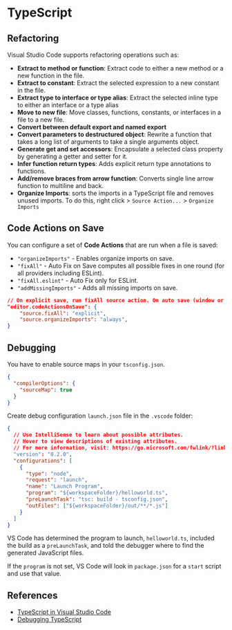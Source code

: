 # TypeScript

## Refactoring

Visual Studio Code supports refactoring operations such as:
- **Extract to method or function**: Extract code to either a new method or a new function in the file.
- **Extract to constant**: Extract the selected expression to a new constant in the file.
- **Extract type to interface or type alias**: Extract the selected inline type to either an interface or a type alias
- **Move to new file**: Move classes, functions, constants, or interfaces in a file to a new file. 
- **Convert between default export and named export**
- **Convert parameters to destructured object**: Rewrite a function that takes a long list of arguments to take a single arguments object.
- **Generate get and set accessors**: Encapsulate a selected class property by generating a getter and setter for it.
- **Infer function return types**: Adds explicit return type annotations to functions.
- **Add/remove braces from arrow function**: Converts single line arrow function to multiline and back.
- **Organize Imports**: sorts the imports in a TypeScript file and removes unused imports. To do this, right click > `Source Action...` > `Organize Imports`


## Code Actions on Save

You can configure a set of **Code Actions** that are run when a file is saved:
- `"organizeImports"` - Enables organize imports on save.
- `"fixAll"` - Auto Fix on Save computes all possible fixes in one round (for all providers including ESLint).
- `"fixAll.eslint"` - Auto Fix only for ESLint.
- `"addMissingImports"` - Adds all missing imports on save.
```json
// On explicit save, run fixAll source action. On auto save (window or focus change), run organizeImports source action.
"editor.codeActionsOnSave": {
    "source.fixAll": "explicit",
    "source.organizeImports": "always",
}
```


## Debugging

You have to enable source maps in your `tsconfig.json`.
```json
{
  "compilerOptions": {
    "sourceMap": true
  }
}
```

Create debug configuration `launch.json` file in the `.vscode` folder:
```json
{
  // Use IntelliSense to learn about possible attributes.
  // Hover to view descriptions of existing attributes.
  // For more information, visit: https://go.microsoft.com/fwlink/?linkid=830387
  "version": "0.2.0",
  "configurations": [
    {
      "type": "node",
      "request": "launch",
      "name": "Launch Program",
      "program": "${workspaceFolder}/helloworld.ts",
      "preLaunchTask": "tsc: build - tsconfig.json",
      "outFiles": ["${workspaceFolder}/out/**/*.js"]
    }
  ]
}
```
VS Code has determined the program to launch, `helloworld.ts`, included the build as a `preLaunchTask`, and told the debugger where to find the generated JavaScript files.

If the `program` is not set, VS Code will look in `package.json` for a `start` script and use that value.


## References

- [TypeScript in Visual Studio Code](https://code.visualstudio.com/docs/languages/typescript)
- [Debugging TypeScript](https://code.visualstudio.com/docs/typescript/typescript-debugging)